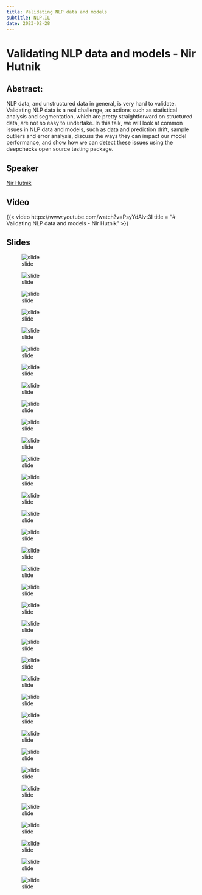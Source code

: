 ```yaml
---
title: Validating NLP data and models
subtitle: NLP.IL
date: 2023-02-28
---
```


# Validating NLP data and models - Nir Hutnik

## Abstract:

NLP data, and unstructured data in general, is very hard to validate. Validating NLP data is a real challenge, as actions such as statistical analysis and segmentation, which are pretty straightforward on structured data, are not so easy to undertake. In this talk, we will look at common issues in NLP data and models, such as data and prediction drift, sample outliers and error analysis, discuss the ways they can impact our model performance, and show how we can detect these issues using the deepchecks open source testing package.

## Speaker

[Nir Hutnik](https://www.linkedin.com/posts/nir-hutnik_hiring-activity-6885918813074841600-hb77/?originalSubdomain=il)


## Video

{{< video https://www.youtube.com/watch?v=PsyYdAlvt3I 
    title = "# Validating NLP data and models - Nir Hutnik"
>}}


## Slides

![slide](session3/Screenshot from 2023-03-09 14-07-21.png){}

![slide](session3/Screenshot from 2023-03-09 14-07-33.png){}

![slide](session3/Screenshot from 2023-03-09 14-07-45.png){}

![slide](session3/Screenshot from 2023-03-09 14-07-52.png){}

![slide](session3/Screenshot from 2023-03-09 14-07-58.png){}

![slide](session3/Screenshot from 2023-03-09 14-08-05.png){}

![slide](session3/Screenshot from 2023-03-09 14-08-12.png){}

![slide](session3/Screenshot from 2023-03-09 14-08-48.png){}

![slide](session3/Screenshot from 2023-03-09 14-10-43.png){}

![slide](session3/Screenshot from 2023-03-09 14-12-32.png){}

![slide](session3/Screenshot from 2023-03-09 14-13-52.png){}

![slide](session3/Screenshot from 2023-03-09 14-16-58.png){}

![slide](session3/Screenshot from 2023-03-09 14-18-15.png){}

![slide](session3/Screenshot from 2023-03-09 14-18-34.png){}

![slide](session3/Screenshot from 2023-03-09 14-21-01.png){}

![slide](session3/Screenshot from 2023-03-09 14-21-17.png){}

![slide](session3/Screenshot from 2023-03-09 14-21-39.png){}

![slide](session3/Screenshot from 2023-03-09 14-21-43.png){}

![slide](session3/Screenshot from 2023-03-09 14-23-33.png){}

![slide](session3/Screenshot from 2023-03-09 14-24-08.png){}

![slide](session3/Screenshot from 2023-03-09 14-26-37.png){}

![slide](session3/Screenshot from 2023-03-09 14-26-51.png){}

![slide](session3/Screenshot from 2023-03-09 14-26-58.png){}

![slide](session3/Screenshot from 2023-03-09 14-27-12.png){}

![slide](session3/Screenshot from 2023-03-09 14-27-19.png){}

![slide](session3/Screenshot from 2023-03-09 14-29-30.png){}

![slide](session3/Screenshot from 2023-03-09 14-29-36.png){}

![slide](session3/Screenshot from 2023-03-09 14-29-47.png){}

![slide](session3/Screenshot from 2023-03-09 14-30-09.png){}

![slide](session3/Screenshot from 2023-03-09 14-30-15.png){}

![slide](session3/Screenshot from 2023-03-09 14-31-40.png){}

![slide](session3/Screenshot from 2023-03-09 14-34-36.png){}

![slide](session3/Screenshot from 2023-03-09 14-34-59.png){}

![slide](session3/Screenshot from 2023-03-09 14-35-13.png){}

![slide](session3/Screenshot from 2023-03-09 14-36-44.png){}
